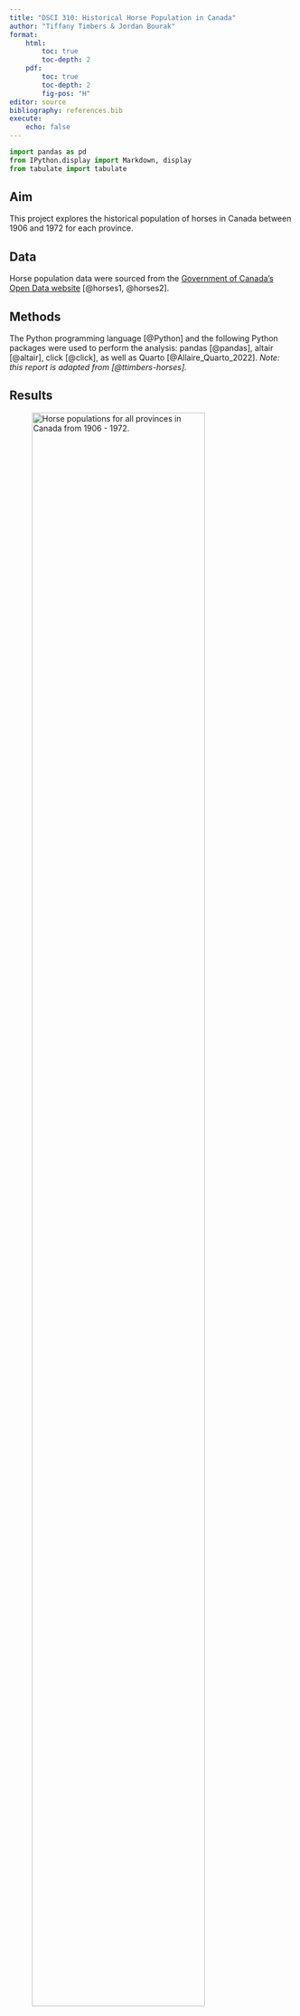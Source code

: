 ```yaml
---
title: "DSCI 310: Historical Horse Population in Canada"
author: "Tiffany Timbers & Jordan Bourak"
format: 
    html:
        toc: true
        toc-depth: 2
    pdf:
        toc: true
        toc-depth: 2
        fig-pos: "H"
editor: source
bibliography: references.bib
execute:
    echo: false
---
```


```python
import pandas as pd
from IPython.display import Markdown, display
from tabulate import tabulate
```

## Aim

This project explores the historical population of horses in Canada 
between 1906 and 1972 for each province.

## Data

Horse population data were sourced from the 
[Government of Canada's Open Data website](http://open.canada.ca/en/open-data) 
[@horses1, @horses2].

## Methods

The Python programming language [@Python] and the following Python packages were used to perform the analysis: 
pandas [@pandas], altair [@altair], click [@click], 
as well as Quarto [@Allaire_Quarto_2022]. 
*Note: this report is adapted from [@ttimbers-horses].* 

## Results

![Horse populations for all provinces in Canada from 1906 - 1972.](../results/horse_pops_plot.png){#fig-all-provinces width=85%} 

We can see from @fig-all-provinces that Ontario, Saskatchewan and Alberta 
have had the highest horse populations in Canada. 
All provinces have had a decline in horse populations since 1940. 
This is likely due to the rebound of the Canadian automotive industry 
after the Great Depression and the Second World War. 
An interesting follow-up visualisation would be car sales per year 
for each Province over the time period visualised above 
to further support this hypothesis.


Suppose we were interested in looking in more closely at the province 
with the highest spread (in terms of standard deviation) of horse populations. 
We present the standard deviations in @tbl-horse-data.

```python
#| label: tbl-horse-data
#| tbl-cap: Standard deviation of historical (1906-1972) horse populations for each Canadian province.

horses_sd_table = pd.read_csv("../results/horses_sd.csv")
largest_sd = horses_sd_table['Province'].values[0]
Markdown(horses_sd_table.to_markdown(index = False))
```

Note that we define standard deviation (of a sample) as 

$$s = \sqrt{\frac{\sum_{i=1}^N (x_i - \overline{x})^2}{N-1} }$$

Additionally, note that in @tbl-horse-data we consider the sample standard deviation of the number of horses during the same time span as @fig-all-provinces.

![Horse populations for the province with the largest standard deviation](../results/horse_pops_plot_largest_sd.png){#fig-province-highest-sd width=45%}

In @fig-province-highest-sd we zoom in and look at the province of `{python} largest_sd`, which had the largest spread of values in terms of standard deviation.

## References